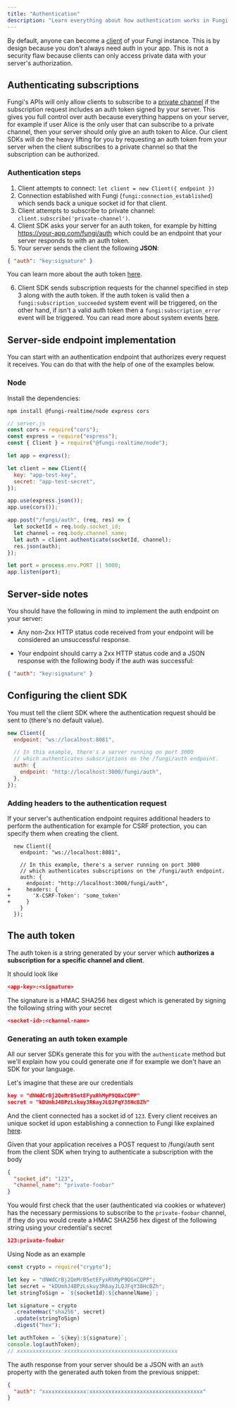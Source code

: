 ```yaml
---
title: "Authentication"
description: "Learn everything about how authentication works in Fungi."
---
```


By default, anyone can become a [client](/docs/01-getting-started/01-overview#clients) of your Fungi instance. This is by design because you don't always need auth in your app. This is not a security flaw because clients can only access private data with your server's authorization.

## Authenticating subscriptions

Fungi's APIs will only allow clients to subscribe to a [private channel](/docs/01-getting-started/01-overview#private-channels) if the subscription request includes an auth token signed by your server. This gives you full control over auth because everything happens on your server, for example if user Alice is the only user that can subscribe to a private channel, then your server should only give an auth token to Alice. Our client SDKs will do the heavy lifting for you by requesting an auth token from your server when the client subscribes to a private channel so that the subscription can be authorized.

### Authentication steps

1. Client attempts to connect: `let client = new Client({ endpoint })`
2. Connection established with Fungi (`fungi:connection_established`) which sends back a unique socket id for that client.
3. Client attempts to subscribe to private channel: `client.subscribe('private-channel')`.
4. Client SDK asks your server for an auth token, for example by hitting https://your-app.com/fungi/auth which could be an endpoint that your server responds to with an auth token.
5. Your server sends the client the following **JSON**:

```json
{ "auth": "key:signature" }
```

You can learn more about the auth token [here](#the-auth-token).

6. Client SDK sends subscription requests for the channel specified in step 3 along with the auth token. If the auth token is valid then a `fungi:subscription_succeeded` system event will be triggered, on the other hand, if isn't a valid auth token then a `fungi:subscription_error` event will be triggered. You can read more about system events [here](/docs/01-getting-started/01-overview#system-events).

## Server-side endpoint implementation

You can start with an authentication endpoint that authorizes every request it receives. You can do that with the help of one of the examples below.

### Node

Install the dependencies:

```
npm install @fungi-realtime/node express cors
```

```js
// server.js
const cors = require("cors");
const express = require("express");
const { Client } = require("@fungi-realtime/node");

let app = express();

let client = new Client({
  key: "app-test-key",
  secret: "app-test-secret",
});

app.use(express.json());
app.use(cors());

app.post("/fungi/auth", (req, res) => {
  let socketId = req.body.socket_id;
  let channel = req.body.channel_name;
  let auth = client.authenticate(socketId, channel);
  res.json(auth);
});

let port = process.env.PORT || 5000;
app.listen(port);
```

## Server-side notes

You should have the following in mind to implement the auth endpoint on your server:

- Any non-2xx HTTP status code received from your endpoint will be considered an unsuccessful response.

- Your endpoint should carry a 2xx HTTP status code and a JSON response with the following body if the auth was successful:

```json
{ "auth": "key:signature" }
```

## Configuring the client SDK

You must tell the client SDK where the authentication request should be sent to (there's no default value).

```js
new Client({
  endpoint: "ws://localhost:8081",

  // In this example, there's a server running on port 3000
  // which authenticates subscriptions on the /fungi/auth endpoint.
  auth: {
    endpoint: "http://localhost:3000/fungi/auth",
  },
});
```

### Adding headers to the authentication request

If your server's authentication endpoint requires additional headers to perform the authentication for example for CSRF protection, you can specify them when creating the client.

```diff-js
  new Client({
    endpoint: "ws://localhost:8081",

    // In this example, there's a server running on port 3000
    // which authenticates subscriptions on the /fungi/auth endpoint.
    auth: {
      endpoint: "http://localhost:3000/fungi/auth",
+     headers: {
+       'X-CSRF-Token': 'some_token'
+     }
    }
  });
```

## The auth token

The auth token is a string generated by your server which **authorizes a subscription for a specific channel and client**.

It should look like

```json
<app-key>:<signature>
```

The signature is a HMAC SHA256 hex digest which is generated by signing the following string with your secret

```json
<socket-id>:<channel-name>
```

### Generating an auth token example

All our server SDKs generate this for you with the `authenticate` method but we'll explain how you could generate one if for example we don't have an SDK for your language.

Let's imagine that these are our credentials

```json
key = "dNWdCrBj2QeMrB5etEFyxRhMyP9QGxCQPP"
secret = "kDUmhJ4BPzLskuy3R6ayJLQJFqY38HcBZh"
```

And the client connected has a socket id of `123`. Every client receives an unique socket id upon establishing a connection to Fungi like explained [here](#authentication-steps).

Given that your application receives a POST request to /fungi/auth sent from the client SDK when trying to authenticate a subscription with the body

```json
{
  "socket_id": "123",
  "channel_name": "private-foobar"
}
```

You would first check that the user (authenticated via cookies or whatever) has the necessary permissions to subscribe to the `private-foobar` channel, if they do you would create a HMAC SHA256 hex digest of the following string using your credential's secret

```json
123:private-foobar
```

Using Node as an example

```js
const crypto = require("crypto");

let key = "dNWdCrBj2QeMrB5etEFyxRhMyP9QGxCQPP";
let secret = "kDUmhJ4BPzLskuy3R6ayJLQJFqY38HcBZh";
let stringToSign = `${socketId}:${channelName}`;

let signature = crypto
  .createHmac("sha256", secret)
  .update(stringToSign)
  .digest("hex");

let authToken = `${key}:${signature}`;
console.log(authToken);
// xxxxxxxxxxxxxx:xxxxxxxxxxxxxxxxxxxxxxxxxxxxxxxxxxxx
```

The auth response from your server should be a JSON with an `auth` property with the generated auth token from the previous snippet:

```json
{
  "auth": "xxxxxxxxxxxxxx:xxxxxxxxxxxxxxxxxxxxxxxxxxxxxxxxxxxx"
}
```
